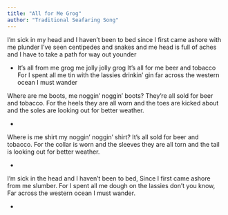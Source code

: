 ```yaml
---
title: "All for Me Grog"
author: "Traditional Seafaring Song"
---
```


I'm sick in my head 
and I haven't been to bed 
since I first came ashore with me plunder 
I've seen centipedes and snakes 
and me head is full of aches 
and I have to take a path for way out younder

* It's all from me grog
me jolly jolly grog
It's all for me beer and tobacco
For I spent all me tin
with the lassies drinkin' gin
far across the western ocean 
I must wander

Where are me boots, me noggin' noggin' boots? 
They're all sold for beer and tobacco. 
For the heels they are all worn 
and the toes are kicked about 
and the soles are looking out for better weather.

*

Where is me shirt 
my noggin' noggin' shirt? 
It's all sold for beer and tobacco.
For the collar is worn 
and the sleeves they are all torn 
and the tail is looking out for better weather.

*

I'm sick in the head 
and I haven't been to bed, 
Since I first came ashore from me slumber. 
For I spent all me dough 
on the lassies don't you know, 
Far across the western ocean I must wander.

*
